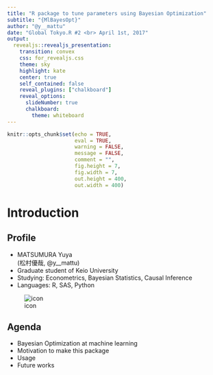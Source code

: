 ```yaml
---
title: "R package to tune parameters using Bayesian Optimization"
subtitle: "{MlBayesOpt}"
author: "@y__mattu"
date: "Global Tokyo.R #2 <br> April 1st, 2017"
output:
  revealjs::revealjs_presentation:
    transition: convex
    css: for_revealjs.css
    theme: sky
    highlight: kate
    center: true
    self_contained: false
    reveal_plugins: ["chalkboard"]
    reveal_options:
      slideNumber: true
      chalkboard:
        theme: whiteboard
---
```


```r
knitr::opts_chunk$set(echo = TRUE,
                      eval = TRUE,
                      warning = FALSE,
                      message = FALSE,
                      comment = "",
                      fig.height = 7,
                      fig.width = 7,
                      out.height = 400,
                      out.width = 400)
```

# Introduction

## Profile

<div class="column1">
- MATSUMURA Yuya <br> (松村優哉, @y__mattu)
- Graduate student of Keio University
- Studying: Econometrics, Bayesian Statistics, Causal Inference
- Languages: R, SAS, Python
</div>

<div class="column2">
![icon](./slide_img/twitter_icon.jpg)

## Agenda

- Bayesian Optimization at machine learning
- Motivation to make this package
- Usage
- Future works
